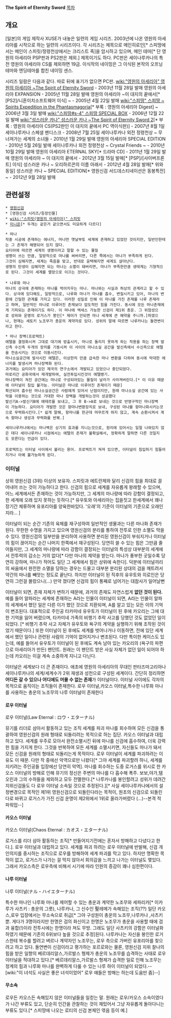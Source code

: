 '''The Spirit of Eternity Sword'''
[[목차]]
== 개요 ==
[일본]의 게임 제작사 XUSE가 내놓은 일련의 게임 시리즈. 2003년에 나온 영원의 아세리아를 시작으로 하는 일련의 시리즈이다. 각 시리즈는 제목으로 메인히로인[* 스피땅에서는 메인이 스피릿/정령천상에서는 크리스트 족]을 암시하고 있으며, 메인 테마[* 단 영원의 아세리아 PSP판과 PS2판은 제외.] 제목이기도 하다. PC판은 세이나루카나의 특전 영원의 아세리아 CS를 제외하면 19금. 이식작의 네이밍은 그 이식된 본작의 오프닝 테마와 엔딩테마를 합친 네이밍 센스.

시리즈 일람은 다음과 같다.
따로 뒤에 표기가 없으면 PC판.
[[wiki:"영원의 아세리아" 영원의 아세리아 ~The Spirit of Eternity Sword]] - 2003년 11월 28일 발매
영원의 아세리아 EXPANSION - 2005년 11월 28일 발매
영원의 아세리아 ~이 대지의 끝에서[* [PS2]/니혼이치소프트웨어 이식] ~ - 2005년 4월 22일 발매
[[wiki:"스피땅" 스피땅 ~ Spirits Expedition in the Phantasmagoria]][* 부록 : 영원의 아세리아 Digest] ~ 2006년 3월 3일 발매
[[wiki:"스피땅#s-4" 스피땅 SPECIAL BOX]] - 2006년 12월 22일 발매
[[wiki:"성스러운 카나" 성스러운 카나 ~The Spirit of Eternity Sword 2]][* 부록 : 영원의 아세리아 CS(PS2판인 이 대지의 끝에서 PC 역이식판)] - 2007년 8월 1일
세이나루카나 스페셜 팬디스크 - 2008년 7월 25일
세이나루카나 외전 정령천상 ~ 무너져가는 세계의 소녀들 - 2010년 1월 29일 발매 
영원의 아세리아 SPECIAL EDITION - 2010년 5월 26일 발매
세이나루카나 외전 정령천상 ~ Crystal Friends ~ - 2010년 10월 29일 발매
영원의 아세리아 ETERNAL SKY[* 드라마 CD] -  2011년 1월 29일 발매
영원의 아세리아 ~ 이 대지의 끝에서 - 2012년 3월 15일 발매[* [PSP]/[사이버프론트] 이식]
성스러운 카나 ~ 오리하르콘의 이름 아래서 - 2012년 4월 28일 발매[* 위와 동일]
성스러운 카나 ~ SPECIAL EDITION[* 영원신검 서드데스티네이션은 동봉특전] ~ - 2012년 9월 28일 발매

== 관련설정 == 
 * [[영원신검]] 
 * [영원신검 시리즈/등장인물]
 * [[wiki:"스피릿(영원의 아세리아)" 스피릿]]
 * [[미니온]][* 두개는 같은거 같으면서도 미묘하게 다르다]

 * 마나 
 작중 시공에 존재하는 에너지, 머나먼 옛날부토 세계에 존재하고 있었던 것이지만, 일반인한테는 그 존재가 해명되어 있지 않다.
 요티아에 따르면 세계의 생명이라고 말할 수 있는 물질
 생명이 쓰는 만큼, 일방적으로 마나를 써버리면, 다른 쪽에서는 마나가 부족하게 된다.
 그것이 심해지면, 세계는 죽음을 맞고, 반대로 윤택해지면 세계도 살아난다.
 생명의 탄생이 심해지면 되는 마나는 소멸이 돼버리면, 마나가 부족한만큼 생태계는 기형적으로 된다. 그것이 세계를 멸망으로 이끄는 것이다.
 
 * 나루화 마나
 마나의 상극에 존재하는 마나를 먹어치우는 마나. 마나와는 사실과 허상의 관계라고 할 수 있다. 상극에 있다해도, 일방적으로, 나루화 마나가 마나를 흡수, 변질시키고 있어, 마나의 변환에 긴밀한 관계를 가지고 있다. 이러한 성질로 인해 이 마나를 가진 존재를 나루 존재라고 하며, 일반적인 마나로 이루어진 존재보다 압도적인 힘을 가진다. 동시에 모든 마나존재에게 기피되는 존재이기도 하다. 이 마나에 엑세스 가능한 신검이 제1위 총운. 그 위험성으로 성위와 운명의 로거스가 봉인[* 제어가 안되면 마나 세계에 큰 해약을 주니까.]하였으나, 현재는 세토키 노조무가 총운의 계약자로 있다. 성위의 말에 따르면 나루카나는 돌연변이라고 한다. 

 * 마나 장벽(프로텍트)
 에텔을 결정화시켜 그대로 대기에 방출시키, 마나로 돌리지 못하게 하는 작용을 하는 장벽 발신측 수신측 두개의 장치를 기동시켜 이 사이의 마나소실 공간을 발신측에서 수신측으로 에텔을 전송시키는 것으로 이동시킨다.
 마나소실공간에 발사시킨 에텔은, 이상한치 만큼 급속한 마나 변환을 다하여 동시에 막대한 에너지를 발생시켜 마나장벽화 된다.
 과거에는 요티아가 있던 제국의 연구소에서 개발되고 있었으나 중단되었다.
 마로리간 공화국에서 재개발하여, 실전투입시킨것이 에텔병기.
 마나장벽이 쳐진 공간에는 마나로 구성되어있는 물질이 날라가 사라져버린다.[* 이 이유 때문에 이터널이 침입 불가능. 이터널은 마나로 이루어진 존재이기 때문]
 확산되어 흡수된 마나소실공간은 사람에게 있어서 난점이지만, 원래 마나소실 공간에 있는 사막을 이용하는 것으로 거대한 마나 장벽을 개발하는것이 성공했다
 발신기A->발신기B에 에테르를 보내고, 그 후 B->A로 보내는 것으로 반영구적인 마나장벽이 가능하다. 요티아가 개발한 것은 항마나변환장치로 보내, 구성된 마나를 항마나화시키는것으로 무력화시킨다.[* 쉽게 말해, 항마나를 한군데 머무르게 하지 않고, 계속 순환시켜서 계속 항마나 생성과 무력화를 반복.]

 세이나루카나에서는 마나벽은 상기의 효과를 지니는것으로, 원리에 있어서는 일절 나와있지 않은 데다 세이나루카나 시점에서는 에텔의 존재가 불확실해서, 정확하게 말하면 다른 것일지도 모른다는 언급이 있다.
 
 프로텍트는 이터널 사이에서 불리는 용어. 프로텍트가 쳐져 있으면, 이터널이 침입하기 힘들어지거나 아예 불가능하게 된다.

=== 이터널 ===
상위 영원신검 (3위) 이상의 보유자. 스피릿과 에트란제와 달리 신검의 힘을 최대로 끌어내어 쓰는 것이 가능하다고 한다. 신검의 힘으로 세계를 자유롭게 왕래할 수 있으며, 어느 세계에서든 존재하는 것이 가능하지만, 그 세계의 마나량에 따라 강함이 결정되고, 한 세계에 오래 있지 못하는 듯하다.[* 유우토와 아세리아는 집을짓고 한세계에서 꽤나 장기간 체류하며 유포리아를 양육한바있다. '오래'의 기준이 이터널의 기준으로 오래인지라... ] 

이터널이 되는 순간 기존의 육체를 재구성하여 일반적인 생물과는 다른 마나화 존재가 된다. 무한한 수명을 가지고 있으며 영원신검의 분리를 통하여 전투로 인한 소멸도 막을 수 있다. 영원신검의 일부만을 분리하여 사용하면 분리된 영원신검이 부숴지거나 이터널의 힘이 끊어지는 순간 나머지 한쪽에서 재구성된다. 당연히 쓸 수 있는 힘은 그만큼 줄어들지만, 그 세계의 마나량에 따라 강함이 결정되는 이터널의 특성상 대부분의 세계에서 전투력의 감소는 거의 없다[* 다만 마나의 제약을 받는다. 마나가 풍부한 곳일수록 당연히 강하며, 마나가 적어도 일단 그 세계에서 힘은 상위에 속한다]. 덕분에 이터널끼리의 싸움에서 완전한 소멸을 당하는 경우는 드물고 대부분 분리된 상대의 검을 깨트려서 약간의 마나를 빼앗는 정도로 끝난다. 하지만 이터널이 된 직후의 유우토와 히로인은 당연히 그런걸 몰랐으니(...) 만약 졌다면 신검의 힘이 통째로 넘어가는 대참사가 일어날뻔

이터널이 되면, 존재 자체가 변하기 때문에, 과거의 존재도 자연스럽게 '''없던 것이 된다.''' 예를 들어 알파라는 세계에 존재하는 A라는 인물이 이터널이 되면, A라는 인물이 알파의 세계에서 했던 일은 다른 이가 했던 것으로 치환되며, A를 알고 있는 모든 이의 기억이 변조된다. 대표적으로 주인공 타카미네 유우토가 이터널이 된 후에 카오리는 그에 대한 기억을 잃어 버렸으며, 타카미네 가족의 비행기 추락 사고를 당했던 것도 없었던 일이 되었다. [* 비행기 추락 사고 자체가 유우토와 욕구의 계약을 실행하기 위해 조작된 것이었기 때문이다.] 또한 이터널이 된 후에도 세계를 벗어나거나 이동하면, 전에 있던 세계에서 했던 일이나 관련된 사람의 기억이 없어지거나 변조된다. 다만 특이한 케이스도 있는데, 예를 들어서 유우토가 이터널이 된 후에도 계속 남아 있는 카오리의 (욕구의 파편으로 아세리아가 만든) 팬던트. 원래는 이 팬던트 받은 사실 자체가 없던 일이 되어야 하는데 카오리는 이걸 계속 소중하게 지니고 다닌다. 

이터널은 세계보다 더 큰 존재이다. 애초에 영원의 아세리아의 무대인 판타즈마고리아나 세이나루카나의 세계/세계수가 2위 재생과 성천으로 구성된 세계이다.
간단히 정리하면 '''어디든 갈 수 있으나 어디에도 머물 수 없는 존재'''가 이터널이다.
이터널 사이에도 각자의 목적으로 움직이는 조직들이 존재한다. 로우 이터널,카오스 이터널,특수한 나루화 마나를 사용하는 총운의 노조무의 나루 이터널이 존재한다
 
==== 로우 이터널 ====
로우 이터널(Law Eternal : ロウ・エターナル)

뮤기를 리더로 삼아서 활동하고 있는 조직
세계를 파괴 마나를 회수하여 모든 신검을 통괄하여 영원신검의 원래 형태로 되돌리려는 목적으로 하는 집단. 카오스 이터널과 대립하고 있다.
세계를 우주로 모아서 완전소멸시킨 뒤에 마나를 신검에 흡수하여, 더욱 강력한 힘을 가지게 한다. 그것을 반복하여 모든 세계를 소멸시키면, 자신들도 마나가 돼서 모든 신검을 원래의 형태로 되돌리는게 목적이다. 로우 이터널이 세계를 파괴하려는 이유도 이 때문. 다만 작 중에선 악역으로만 나왔다[* 그야 세계를 파괴할려 하니, 세계를 지키려는 주인공들 입장에선 당연히 악역]. 마나를 회수하는 도중 로거스를 위시로 한 카오스 이터널의 방해로 인해 뮤기의 정신은 주변의 마나를 다 흡수해 폭주. 보보,야가,템오린과 그의 수하들을 제외하고 모두 전멸한다.[* 나루카나를 봉인할려고 성위가 데려간 지위신검들도 다 로우 이터널 소속일 것으로 추정된다.][* 사실 세이나루카나에서의 설정변경으로 목적인 제1위 영원신검으로 되돌린다라는 목적이, 원초의 신검으로 되돌린다로 바뀌고 로거스가 가진 신검 운명이 제2위에서 1위로 올라가버렸다 (...)--본격 적 파워업--]

==== 카오스 이터널 ====
카오스 이터널(Chaos Eternal : カオス・エターナル)

로거스를 리더 삼아 활동하는 조직[* 만들어지기전에는 혼자서 방해하고 다녔다고 한다.]. 로우 이터널과 대립하고 있다.
세계를 파괴 하려는 로우 이터널에 반발해, 신검 개인의지를 중시하는 조직으로 로우를 방해하여 세계 파괴를 막고 있다. 하지만 명확한 목적이 없고, 로거스가 나가는 걸 막지 않아서 회의감을 느끼고 나가는 이터널도 몇있다. 그래서 카오스측은 로우측에 비해서 시기에 따라 인원의 증감이 꽤나 심한편이다.

==== 나루 이터널 ====
나루 이터널(ナル・ハイエターナル)

특수한 마나인 나루화 마나를 제어할 수 있는 총운과 계약한 노조무와 세파리카[* 이카루가 사츠키 : 총운의 그릇), 나루카나, 그 신수인 聖레메가 속해있는 조직(??)
일단 카오스,로우 입장에서는 무소속으로 취급[* 그야 구성원이 총운의 노조무,나루카나 ,사츠키 뿐. 게다가 3명이라지만 한명은 검의 화신이고 한명은 노조무가 총운을 사용할 때에 검과 융합(!)이라 전투시에는 한명이라 쳐도 무방. 그래도 일단 사츠키의 강함은 이터널화 하였기 때문에 기존의 6위보다 높을 것으로 추정]된다.
나루카나는 자신을 봉인한 로거스한테 복수를 할려고 벼르나 계약자인 노조무는, 로우 측으로 가버린 유포리아를 찾으려고 하고 있다. 돌연변이 신검이라고 평가하는 포르로와는 물론, 영원신검 지위 찰나의 힘을 받은 일향의 베르데리알스,가르발스 형제가 총운의 노조무를 습격하는 사태로 로우 이터널을 적대하고 있다.[* 베르데리알스,가르발스 형제가 습격한 일로 인해 노조무는 정계의 힘과 나루화 마나를 완벽하게 다룰 수 있는 나루 하이 이터널이 되었다.--[wiki:"이 녀석도 사실은 좋은 녀석이었어" 로우 얘들은 방해는 하는데 도움만 줌]--]

==== 무소속 ====
로우든 카오스든 속해있지 않은 이터널들을 일컫는 말. 원래는 로우/카오스 소속이였다가 나간 부류도 있고, 단순히 인간을 관찰하는 것이 재밌어서 그냥 자유롭게 돌아다니는 부류도 있다.[* 스피땅에 나오는 로티의 신검 본체인 엮음 등이 예.]
